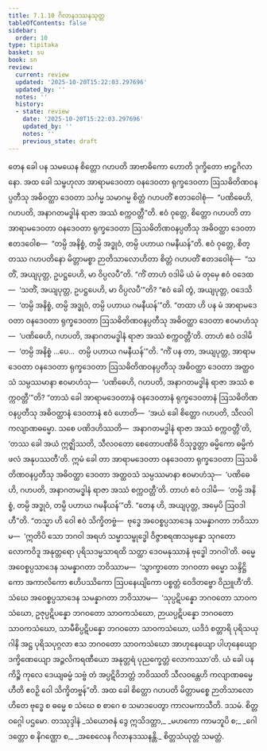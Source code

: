```yaml
---
title: 7.1.10 ဂိလာနဒဿနသုတ္တ
tableOfContents: false
sidebar:
  order: 10
type: tipitaka
basket: su
book: sn
review:
  current: review
  updated: '2025-10-20T15:22:03.297696'
  updated_by: ''
  notes: ''
  history:
  - state: review
    date: '2025-10-20T15:22:03.297696'
    updated_by: ''
    notes: ''
    previous_state: draft
---
```



<DynamicBreadcrumb />


<ReviewStatus review={frontmatter.review} showDetails={true} />

<HypothesisAnnotation frontmatter={frontmatter} />

<Division number="352" book="sn" e="ch" v="18" p="331">

<Paragraph number="1536" book="sn">
တေန ခေါ ပန သမယေန စိတ္တော ဂဟပတိ အာဗာဓိကော ဟောတိ ဒုက္ခိတော ဗာဠှဂိလာနော. အထ ခေါ သမ္ဗဟုလာ အာရာမဒေဝတာ ဝနဒေဝတာ ရုက္ခဒေဝတာ ဩသဓိတိဏဝနပ္ပတီသု အဓိဝတ္ထာ ဒေဝတာ သင်္ဂမ္မ သမာဂမ္မ စိတ္တံ ဂဟပတိံ ဧတဒဝေါစုံ—  “ပဏိဓေဟိ, ဂဟပတိ, အနာဂတမဒ္ဓါနံ ရာဇာ အဿံ စက္ကဝတ္တီ”တိ.
</Paragraph>

<Paragraph number="1537" book="sn">
ဧဝံ ဝုတ္တေ, စိတ္တော ဂဟပတိ တာ အာရာမဒေဝတာ ဝနဒေဝတာ ရုက္ခဒေဝတာ ဩသဓိတိဏဝနပ္ပတီသု အဓိဝတ္ထာ ဒေဝတာ ဧတဒဝေါစ—  “တမ္ပိ အနိစ္စံ, တမ္ပိ အဒ္ဓုဝံ, တမ္ပိ ပဟာယ ဂမနီယန်”တိ. ဧဝံ ဝုတ္တေ, စိတ္တဿ ဂဟပတိနော မိတ္တာမစ္စာ ဉာတိသာလောဟိတာ စိတ္တံ ဂဟပတိံ ဧတဒဝေါစုံ—  “သတိံ, အယျပုတ္တ, ဥပဋ္ဌပေဟိ, မာ ဝိပ္ပလပီ”တိ. “ကိံ တာဟံ ဝဒါမိ ယံ မံ တုမှေ ဧဝံ ဝဒေထ—  ‘သတိံ, အယျပုတ္တ, ဥပဋ္ဌပေဟိ, မာ ဝိပ္ပလပီ’”တိ? “ဧဝံ ခေါ တွံ, အယျပုတ္တ, ဝဒေသိ—  ‘တမ္ပိ အနိစ္စံ, တမ္ပိ အဒ္ဓုဝံ, တမ္ပိ ပဟာယ ဂမနီယန်’”တိ. “တထာ ဟိ ပန မံ အာရာမဒေဝတာ ဝနဒေဝတာ ရုက္ခဒေဝတာ ဩသဓိတိဏဝနပ္ပတီသု အဓိဝတ္ထာ ဒေဝတာ ဧဝမာဟံသု—  ‘ပဏိဓေဟိ, ဂဟပတိ, အနာဂတမဒ္ဓါနံ ရာဇာ အဿံ စက္ကဝတ္တီ’တိ. တာဟံ ဧဝံ ဝဒါမိ—  ‘တမ္ပိ အနိစ္စံ …ပေ…  တမ္ပိ ပဟာယ ဂမနီယန်’”တိ. “ကိံ ပန တာ, အယျပုတ္တ, အာရာမဒေဝတာ ဝနဒေဝတာ ရုက္ခဒေဝတာ ဩသဓိတိဏဝနပ္ပတီသု အဓိဝတ္ထာ ဒေဝတာ အတ္ထဝသံ သမ္ပဿမာနာ ဧဝမာဟံသု—  ‘ပဏိဓေဟိ, ဂဟပတိ, အနာဂတမဒ္ဓါနံ ရာဇာ အဿံ စက္ကဝတ္တီ’”တိ? “တာသံ ခေါ အာရာမဒေဝတာနံ ဝနဒေဝတာနံ ရုက္ခဒေဝတာနံ ဩသဓိတိဏဝနပ္ပတီသု အဓိဝတ္ထာနံ ဒေဝတာနံ ဧဝံ ဟောတိ—  ‘အယံ ခေါ စိတ္တော ဂဟပတိ, သီလဝါ ကလျာဏဓမ္မော. သစေ ပဏိဒဟိဿတိ—  အနာဂတမဒ္ဓါနံ ရာဇာ အဿံ စက္ကဝတ္တီ’တိ, ‘တဿ ခေါ အယံ ဣဇ္ဈိဿတိ, သီလဝတော စေတောပဏိဓိ ဝိသုဒ္ဓတ္တာ ဓမ္မိကော ဓမ္မိကံ ဖလံ အနုပဿတီ’တိ. ဣမံ ခေါ တာ အာရာမဒေဝတာ ဝနဒေဝတာ ရုက္ခဒေဝတာ ဩသဓိတိဏဝနပ္ပတီသု အဓိဝတ္ထာ ဒေဝတာ အတ္ထဝသံ သမ္ပဿမာနာ ဧဝမာဟံသု—  ‘ပဏိဓေဟိ, ဂဟပတိ, အနာဂတမဒ္ဓါနံ ရာဇာ အဿံ စက္ကဝတ္တီ’တိ. တာဟံ ဧဝံ ဝဒါမိ—  ‘တမ္ပိ အနိစ္စံ, တမ္ပိ အဒ္ဓုဝံ, တမ္ပိ ပဟာယ ဂမနီယန်’”တိ.
</Paragraph>

<Paragraph number="1538" book="sn">
“တေန ဟိ, အယျပုတ္တ, အမှေပိ ဩဝဒါဟီ”တိ. “တသ္မာ ဟိ ဝေါ ဧဝံ သိက္ခိတဗ္ဗံ—  ဗုဒ္ဓေ အဝေစ္စပ္ပသာဒေန သမန္နာဂတာ ဘဝိဿာမ—  ‘ဣတိပိ သော ဘဂဝါ အရဟံ သမ္မာသမ္ဗုဒ္ဓေါ ဝိဇ္ဇာစရဏသမ္ပန္နော သုဂတော လောကဝိဒူ အနုတ္တရော ပုရိသဒမ္မသာရထိ သတ္ထာ ဒေဝမနုဿာနံ ဗုဒ္ဓေါ ဘဂဝါ’တိ. ဓမ္မေ အဝေစ္စပ္ပသာဒေန သမန္နာဂတာ ဘဝိဿာမ—  ‘သွာက္ခာတော ဘဂဝတာ ဓမ္မော သန္ဒိဋ္ဌိကော အကာလိကော ဧဟိပဿိကော ဩပနေယျိကော ပစ္စတ္တံ ဝေဒိတဗ္ဗော ဝိညူဟီ’တိ. သံဃေ အဝေစ္စပ္ပသာဒေန သမန္နာဂတာ ဘဝိဿာမ—  ‘သုပ္ပဋိပန္နော ဘဂဝတော သာဝကသံဃော, ဥဇုပ္ပဋိပန္နော ဘဂဝတော သာဝကသံဃော, ဉာယပ္ပဋိပန္နော ဘဂဝတော သာဝကသံဃော, သာမီစိပ္ပဋိပန္နော ဘဂဝတော သာဝကသံဃော, ယဒိဒံ စတ္တာရိ ပုရိသယုဂါနိ အဋ္ဌ ပုရိသပုဂ္ဂလာ ဧသ ဘဂဝတော သာဝကသံဃော အာဟုနေယျော ပါဟုနေယျော ဒက္ခိဏေယျော အဉ္ဇလိကရဏီယော အနုတ္တရံ ပုညက္ခေတ္တံ လောကဿာ’တိ. ယံ ခေါ ပန ကိဉ္စိ ကုလေ ဒေယျဓမ္မံ သဗ္ဗံ တံ အပ္ပဋိဝိဘတ္တံ ဘဝိဿတိ သီလဝန္တေဟိ ကလျာဏဓမ္မေဟီတိ ဧဝဉှိ ဝေါ သိက္ခိတဗ္ဗန်”တိ. အထ ခေါ စိတ္တော ဂဟပတိ မိတ္တာမစ္စေ ဉာတိသာလောဟိတေ ဗုဒ္ဓေ စ ဓမ္မေ စ သံဃေ စ စာဂေ စ သမာဒပေတွာ ကာလမကာသီတိ.

</Paragraph>
</Division>

<Paragraph number="1539" type="center" book="sn">
ဒသမံ.



</Paragraph>

<Paragraph number="1540" type="center" book="sn">
စိတ္တဝဂ္ဂေါ ပဌမော.



</Paragraph>

<Paragraph number="1541" type="center" book="sn">
တဿုဒ္ဒါနံ


</Paragraph>

<Paragraph number="1542" type="verses" book="sn">
_သံယောဇနံ ဒွေ ဣသိဒတ္တာ,_  
_မဟကော ကာမဘူပိ စ;_  
_ဂေါဒတ္တော စ နိဂဏ္ဌော စ,_  
_အစေလေန ဂိလာနဒဿနန္တိ._  


</Paragraph>

<Paragraph number="1543" type="center" book="sn">
စိတ္တသံယုတ္တံ သမတ္တံ.
</Paragraph>